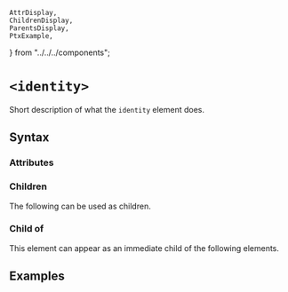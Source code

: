     AttrDisplay,
    ChildrenDisplay,
    ParentsDisplay,
    PtxExample,
} from "../../../components";

# `<identity>`

Short description of what the `identity` element does.

## Syntax

### Attributes

<AttrDisplay name="identity" />

### Children

The following can be used as children.

<ChildrenDisplay name="identity" />

### Child of

This element can appear as an immediate child of the following elements.

<ParentsDisplay name="identity" />

## Examples

    
